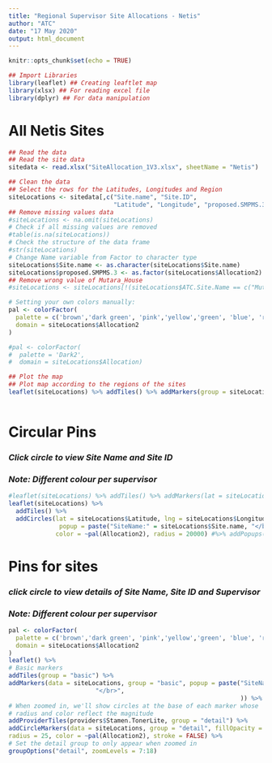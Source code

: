 ```yaml
---
title: "Regional Supervisor Site Allocations - Netis"
author: "ATC"
date: "17 May 2020"
output: html_document
---
```


```r
knitr::opts_chunk$set(echo = TRUE)
```


```r
## Import Libraries
library(leaflet) ## Creating leaftlet map
library(xlsx) ## For reading excel file
library(dplyr) ## For data manipulation
```


# All Netis Sites
   
```r
## Read the data
## Read the site data
sitedata <- read.xlsx("SiteAllocation_1V3.xlsx", sheetName = "Netis")

## Clean the data
## Select the rows for the Latitudes, Longitudes and Region
siteLocations <- sitedata[,c("Site.name", "Site.ID", 
                             "Latitude", "Longitude", "proposed.SMPMS.3", "Allocation2")]
## Remove missing values data
#siteLocations <- na.omit(siteLocations)
# Check if all missing values are removed
#table(is.na(siteLocations))
# Check the structure of the data frame
#str(siteLocations)
# Change Name variable from Factor to character type
siteLocations$Site.name <- as.character(siteLocations$Site.name)
siteLocations$proposed.SMPMS.3 <- as.factor(siteLocations$Allocation2)
## Remove wrong value of Mutara_House
#siteLocations <- siteLocations[!(siteLocations$ATC.Site.Name == c("Mutara_House")),]

# Setting your own colors manually:
pal <- colorFactor(
  palette = c('brown','dark green', 'pink','yellow','green', 'blue', 'red', 'purple'),#, 'green', "yellow", "orange", "black", "purple", "pink", "brown", "grey"),
  domain = siteLocations$Allocation2
)

#pal <- colorFactor(
#  palette = 'Dark2',
#  domain = siteLocations$Allocation)

## Plot the map
## Plot map according to the regions of the sites
leaflet(siteLocations) %>% addTiles() %>% addMarkers(group = siteLocations$Allocation2, lat = siteLocations$Latitude, lng = siteLocations$Longitude, popup = paste("SiteName:" = siteLocations$Site.name, "</br>",
                                                                                                                              "SiteID:" = siteLocations$Site.ID  ), clusterOptions = markerClusterOptions())

```

# Circular Pins  

### *Click circle to view Site Name and Site ID*
### *Note: Different colour per supervisor*  


```r

#leaflet(siteLocations) %>% addTiles() %>% addMarkers(lat = siteLocations$Latitude, lng = siteLocations$Longitude) %>% addPopups(siteLocations$Site.name,siteLocations$Site.ID, options = popupOptions(closeButton = FALSE))
leaflet(siteLocations) %>%
  addTiles() %>%
  addCircles(lat = siteLocations$Latitude, lng = siteLocations$Longitude, weight = 1, 
              popup = paste("SiteName:" = siteLocations$Site.name, "</br>",                                                      "SiteID:" = siteLocations$Site.ID  ), 
             color = ~pal(Allocation2), radius = 20000) #%>% addPopups(siteLocations$Site.name,siteLocations$Site.ID, options = popupOptions(closeButton = FALSE))
```
# Pins for sites  

### *click circle to view details of Site Name, Site ID and Supervisor*  
### *Note: Different colour per supervisor*  
```r
pal <- colorFactor(
  palette = c('brown','dark green', 'pink','yellow','green', 'blue', 'red', 'purple'),#, 'green', "yellow", "orange", "black", "purple", "pink", "brown", "grey"),
  domain = siteLocations$Allocation2
)
leaflet() %>%
# Basic markers
addTiles(group = "basic") %>%
addMarkers(data = siteLocations, group = "basic", popup = paste("SiteName:" = siteLocations$Site.name, "</br>",                                                                                        "SiteID:" = siteLocations$Site.ID,
                        "</br>",                                                                                        "Supervisor:" = siteLocations$Allocation2      
                                                                )) %>%
# When zoomed in, we'll show circles at the base of each marker whose
# radius and color reflect the magnitude
addProviderTiles(providers$Stamen.TonerLite, group = "detail") %>%
addCircleMarkers(data = siteLocations, group = "detail", fillOpacity = 0.5,
radius = 25, color = ~pal(Allocation2), stroke = FALSE) %>%
# Set the detail group to only appear when zoomed in
groupOptions("detail", zoomLevels = 7:18)
```

